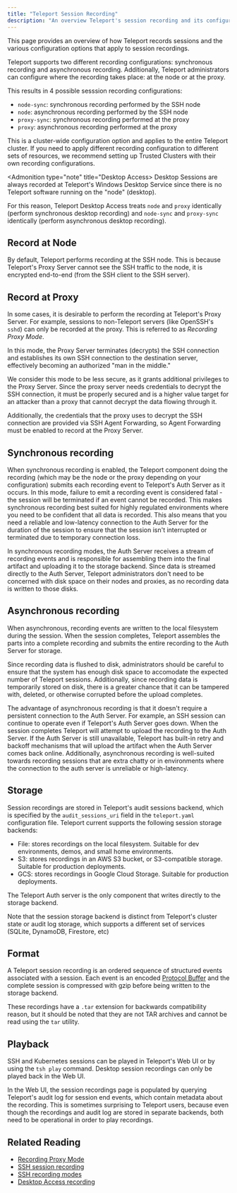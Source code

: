 ```yaml
---
title: "Teleport Session Recording"
description: "An overview Teleport's session recording and its configuration."
---
```


This page provides an overview of how Teleport records sessions and the various
configuration options that apply to session recordings.

Teleport supports two different recording configurations: synchronous recording
and asynchronous recording. Additionally, Teleport administrators can configure
where the recording takes place: at the node or at the proxy.

This results in 4 possible sesssion recording configurations:

- `node-sync`: synchronous recording performed by the SSH node
- `node`: asynchronous recording performed by the SSH node
- `proxy-sync`: synchronous recording performed at the proxy
- `proxy`: asynchronous recording performed at the proxy

This is a cluster-wide configuration option and applies to the entire
Teleport cluster. If you need to apply different recording configuration to
different sets of resources, we recommend setting up Trusted Clusters with
their own recording configurations.

<Admonition type="note" title="Desktop Access>
Desktop Sessions are always recorded at Teleport's Windows Desktop Service
since there is no Teleport software running on the "node" (desktop).

For this reason, Teleport Desktop Access treats `node` and `proxy` identically
(perform synchronous desktop recording) and `node-sync` and `proxy-sync` identically
(perform asynchronous desktop recording).
</Admonition>

## Record at Node

By default, Teleport performs recording at the SSH node. This is because Teleport's
Proxy Server cannot see the SSH traffic to the node, it is encrypted end-to-end
(from the SSH client to the SSH server).

## Record at Proxy

In some cases, it is desirable to perform the recording at Teleport's Proxy Server.
For example, sessions to non-Teleport servers (like OpenSSH's `sshd`) can only be
recorded at the proxy. This is referred to as *Recording Proxy Mode*.

In this mode, the Proxy Server terminates (decrypts) the SSH connection and establishes
its own SSH connection to the destination server, effectively becoming an authorized
"man in the middle."

We consider this mode to be less secure, as it grants additional privileges to the
Proxy Server. Since the proxy server needs credentials to decrypt the SSH connection,
it must be properly secured and is a higher value target for an attacker than a proxy
that cannot decrypt the data flowing through it.

Additionally, the credentials that the proxy uses to decrypt the SSH connection are
provided via SSH Agent Forwarding, so Agent Forwarding must be enabled to record at
the Proxy Server.

## Synchronous recording

When synchronous recording is enabled, the Teleport component doing the recording (which may
be the node or the proxy depending on your configuration) submits each recording event
to Teleport's Auth Server as it occurs. In this mode, failure to emit a recording event
is considered fatal - the session will be terminated if an event cannot be recorded.
This makes synchronous recording best suited for highly regulated environments where
you need to be confident that all data is recorded. This also means that you need a reliable
and low-latency connection to the Auth Server for the duration of the session to ensure
that the session isn't interrupted or terminated due to temporary connection loss.

In synchronous recording modes, the Auth Server receives a stream of recording events
and is responsible for assembling them into the final artifact and uploading it to 
the storage backend. Since data is streamed directly to the Auth Server, Teleport 
administrators don't need to be concerned with disk space on their nodes and proxies,
as no recording data is written to those disks.

## Asynchronous recording

When asynchronous, recording events are written to the local filesystem
during the session. When the session completes, Teleport assembles the parts into a
complete recording and submits the entire recording to the Auth Server for storage.

Since recording data is flushed to disk, administrators should be careful to ensure
that the system has enough disk space to accomodate the expected number of Teleport sessions.
Additionally, since recording data is temporarily stored on disk, there is a greater
chance that it can be tampered with, deleted, or otherwise corrupted before the upload
completes.

The advantage of asynchronous recording is that it doesn't require a persistent connection
to the Auth Server. For example, an SSH session can continue to operate even if Teleport's
Auth Server goes down. When the session completes Teleport will attempt to upload the
recording to the Auth Server. If the Auth Server is still unavailable, Teleport has built-in
retry and backoff mechanisms that will upload the artifact when the Auth Server comes back
online. Additionally, asynchronous recording is well-suited towards recording sessions
that are extra chatty or in environments where the connection to the auth server is unreliable
or high-latency.

## Storage

Session recordings are stored in Teleport's audit sessions backend, which is
specified by the `audit_sessions_uri` field in the `teleport.yaml` configuration file.
Teleport current supports the following session storage backends:

- File: stores recordings on the local filesystem. Suitable for dev environments, demos,
  and small home environments.
- S3: stores recordings in an AWS S3 bucket, or S3-compatible storage.
  Suitable for production deployments.
- GCS: stores recordings in Google Cloud Storage. Suitable for production deployments.

The Teleport Auth server is the only component that writes directly to the storage backend.

Note that the session storage backend is distinct from Teleport's cluster state or
audit log storage, which supports a different set of services (SQLite, DynamoDB, Firestore, etc)

## Format

A Teleport session recording is an ordered sequence of structured events associated
with a session. Each event is an encoded [Protocol Buffer](https://developers.google.com/protocol-buffers)
and the complete session is compressed with gzip before being written to the storage backend.

These recordings have a `.tar` extension for backwards compatibility reason, but it
should be noted that they are not TAR archives and cannot be read using the `tar` utility.

## Playback

SSH and Kubernetes sessions can be played in Teleport's Web UI or by using
the `tsh play` command. Desktop session recordings can only be played back
in the Web UI.

In the Web UI, the session recordings page is populated by querying Teleport's
audit log for session end events, which contain metadata about the recording.
This is sometimes surprising to Teleport users, because even though the recordings
and audit log are stored in separate backends, both need to be operational in
order to play recordings.

## Related Reading

- [Recording Proxy Mode](../server-access/guides/recording-proxy-mode)
- [SSH session recording](../architecture/nodes.mdx#ssh-session-recording)
- [SSH recording modes](./audit.mdx#modes)
- [Desktop Access recording](../desktop-access/reference/sessions)